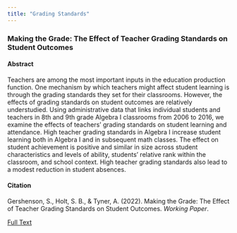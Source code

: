 ```yaml
---
title: "Grading Standards"
---
```


### Making the Grade: The Effect of Teacher Grading Standards on Student Outcomes

#### Abstract
Teachers are among the most important inputs in the education production function. One mechanism by which teachers might affect student learning is through the grading standards they set for their classrooms. However, the effects of grading standards on
student outcomes are relatively understudied. Using administrative data that links individual students and teachers in 8th and 9th grade Algebra I classrooms from 2006 to 2016, we examine the effects of teachers’ grading standards on student learning and attendance. High teacher grading standards in Algebra I increase student learning both in Algebra I and in subsequent math classes. The effect on student achievement is positive and similar in size across student characteristics and levels of ability, students’ relative rank within the classroom, and school context. High teacher grading standards also lead to a modest reduction in student absences.

#### Citation
Gershenson, S., Holt, S. B., & Tyner, A. (2022). Making the Grade: The Effect of Teacher Grading Standards on Student Outcomes. *Working Paper*.

[Full Text](GershensonHoltTyner2022GradingStandards.pdf)